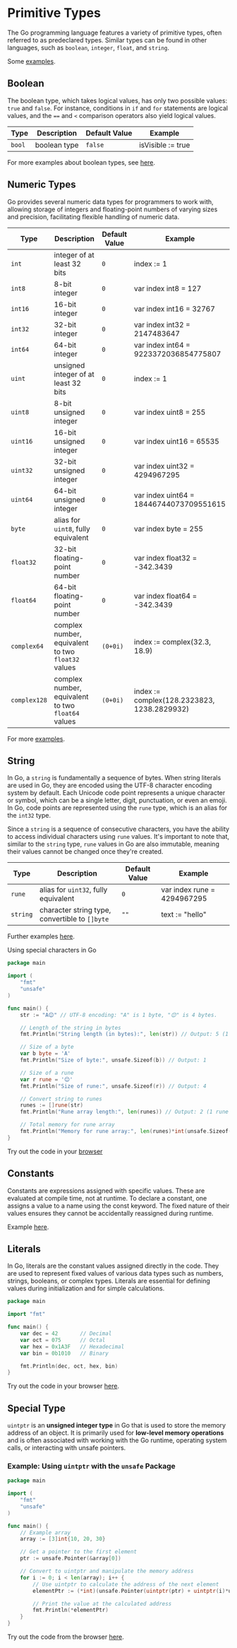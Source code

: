 # Primitive Types
The Go programming language features a variety of primitive types, often referred to as predeclared types. Similar types can be found in other languages, such as `boolean`, `integer`, `float`, and `string`.

Some [examples](https://goplay.followthepattern.net/snippet/2nv-xez21aT).

## Boolean
The boolean type, which takes logical values, has only two possible values: `true` and `false`. For instance, conditions in `if` and `for` statements are logical values, and the `==` and `<` comparison operators also yield logical values.

| Type | Description | Default Value | Example |
| - | - | - | - |
| `bool` | boolean type | `false` | isVisible := true

For more examples about boolean types, see [here](https://goplay.followthepattern.net/snippet/6pwVMW2tpGa).

## Numeric Types
Go provides several numeric data types for programmers to work with, allowing storage of integers and floating-point numbers of varying sizes and precision, facilitating flexible handling of numeric data.

| Type | Description | Default Value | Example |
| - | - | - | - |
| `int` | integer of at least 32 bits | `0` | index := 1
| `int8` | 8-bit integer | `0` | var index int8 = 127
| `int16` | 16-bit integer | `0` | var index int16 = 32767
| `int32` | 32-bit integer | `0` | var index int32 = 2147483647
| `int64` | 64-bit integer | `0` | var index int64 = 9223372036854775807
| `uint` | unsigned integer of at least 32 bits | `0` | index := 1
| `uint8` | 8-bit unsigned integer | `0` | var index uint8 = 255
| `uint16` | 16-bit unsigned integer | `0` | var index uint16 = 65535
| `uint32` | 32-bit unsigned integer | `0` | var index uint32 = 4294967295
| `uint64` | 64-bit unsigned integer | `0` | var index uint64 = 18446744073709551615
| `byte` | alias for `uint8`, fully equivalent | `0` | var index byte = 255
| `float32` | 32-bit floating-point number | `0` | var index float32 = -342.3439
| `float64` | 64-bit floating-point number | `0` | var index float64 = -342.3439
| `complex64` | complex number, equivalent to two `float32` values | `(0+0i)` | index := complex(32.3, 18.9)
| `complex128` | complex number, equivalent to two `float64` values | `(0+0i)` | index := complex(128.2323823, 1238.2829932)

For more [examples](https://goplay.followthepattern.net/snippet/cQZT4nMzI69).

## String

In Go, a `string` is fundamentally a sequence of bytes. When string literals are used in Go, they are encoded using the UTF-8 character encoding system by default. Each Unicode code point represents a unique character or symbol, which can be a single letter, digit, punctuation, or even an emoji. In Go, code points are represented using the `rune` type, which is an alias for the `int32` type.

Since a `string` is a sequence of consecutive characters, you have the ability to access individual characters using `rune` values. It's important to note that, similar to the `string` type, `rune` values in Go are also immutable, meaning their values cannot be changed once they're created.

| Type | Description | Default Value | Example |
| - | - | - | - |
| `rune` | alias for `uint32`, fully equivalent | `0` | var index rune = 4294967295
| `string` | character string type, convertible to `[]byte` | `""` | text := "hello"

Further examples [here](https://goplay.followthepattern.net/snippet/LpcjgRe02Vc).

Using special characters in Go
```go
package main

import (
	"fmt"
	"unsafe"
)

func main() {
	str := "A😊" // UTF-8 encoding: "A" is 1 byte, "😊" is 4 bytes.

	// Length of the string in bytes
	fmt.Println("String length (in bytes):", len(str)) // Output: 5 (1 byte for "A" + 4 bytes for "😊")

	// Size of a byte
	var b byte = 'A'
	fmt.Println("Size of byte:", unsafe.Sizeof(b)) // Output: 1

	// Size of a rune
	var r rune = '😊'
	fmt.Println("Size of rune:", unsafe.Sizeof(r)) // Output: 4

	// Convert string to runes
	runes := []rune(str)
	fmt.Println("Rune array length:", len(runes)) // Output: 2 (1 rune for "A", 1 rune for "😊")

	// Total memory for rune array
	fmt.Println("Memory for rune array:", len(runes)*int(unsafe.Sizeof(runes[0]))) // Output: 8
}
```
Try out the code in your [browser](https://goplay.followthepattern.net/snippet/eQu9iNHfVYA)

## Constants

Constants are expressions assigned with specific values. These are evaluated at compile time, not at runtime. To declare a constant, one assigns a value to a name using the const keyword. The fixed nature of their values ensures they cannot be accidentally reassigned during runtime.

Example [here](https://goplay.followthepattern.net/snippet/8B2V4MYQ3uN).

## Literals
In Go, literals are the constant values assigned directly in the code. They are used to represent fixed values of various data types such as numbers, strings, booleans, or complex types. Literals are essential for defining values during initialization and for simple calculations.

```go copy
package main

import "fmt"

func main() {
    var dec = 42       // Decimal
    var oct = 075      // Octal
    var hex = 0x1A3F   // Hexadecimal
    var bin = 0b1010   // Binary

    fmt.Println(dec, oct, hex, bin)
}
```
Try out the code in your browser [here](https://goplay.followthepattern.net/snippet/b6QSwm1uft9).

## Special Type
`uintptr` is an **unsigned integer type** in Go that is used to store the memory address of an object. It is primarily used for **low-level memory operations** and is often associated with working with the Go runtime, operating system calls, or interacting with unsafe pointers.


### Example: Using `uintptr` with the `unsafe` Package

```go copy {13,18}
package main

import (
	"fmt"
	"unsafe"
)

func main() {
	// Example array
	array := [3]int{10, 20, 30}

	// Get a pointer to the first element
	ptr := unsafe.Pointer(&array[0])

	// Convert to uintptr and manipulate the memory address
	for i := 0; i < len(array); i++ {
		// Use uintptr to calculate the address of the next element
		elementPtr := (*int)(unsafe.Pointer(uintptr(ptr) + uintptr(i)*unsafe.Sizeof(array[0])))

		// Print the value at the calculated address
		fmt.Println(*elementPtr)
	}
}
```

Try out the code from the browser [here](https://goplay.followthepattern.net/snippet/kd-MxruryYI).